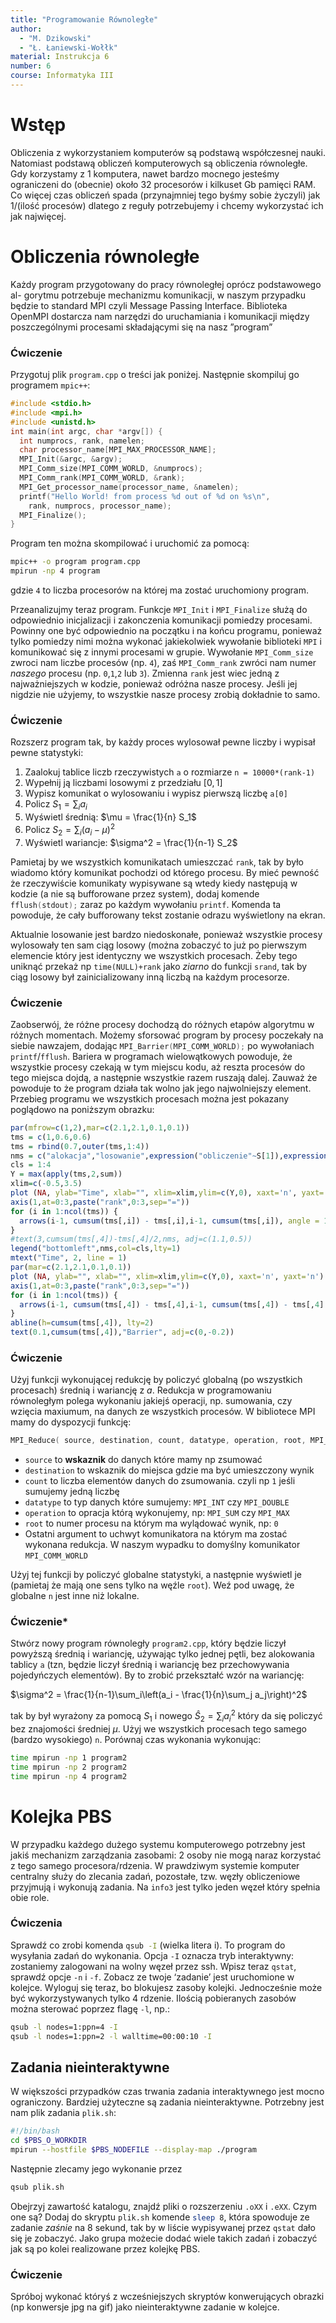 ```yaml
---
title: "Programowanie Równoległe"
author: 
  - "M. Dzikowski"
  - "Ł. Łaniewski-Wołłk"
material: Instrukcja 6
number: 6
course: Informatyka III
---
```


# Wstęp

Obliczenia z wykorzystaniem komputerów są podstawą współczesnej nauki.
Natomiast podstawą obliczeń komputerowych są obliczenia równoległe. Gdy
korzystamy z 1 komputera, nawet bardzo mocnego jesteśmy ograniczeni do
(obecnie) około 32 procesorów i kilkuset Gb pamięci RAM. Co więcej czas
obliczeń spada (przynajmniej tego byśmy sobie życzyli) jak 1/(ilość procesów)
dlatego z reguły potrzebujemy i chcemy wykorzystać ich jak najwięcej.

# Obliczenia równoległe

Każdy program przygotowany do pracy równoległej oprócz podstawowego al-
gorytmu potrzebuje mechanizmu komunikacji, w naszym przypadku będzie to
standard MPI czyli Message Passing Interface. Biblioteka OpenMPI dostarcza
nam narzędzi do uruchamiania i komunikacji między poszczególnymi procesami
składającymi się na nasz ”program”

### Ćwiczenie

Przygotuj plik `program.cpp` o treści jak poniżej. Następnie skompiluj go programem
`mpic++`:

```c++
#include <stdio.h>
#include <mpi.h>
#include <unistd.h>
int main(int argc, char *argv[]) {
  int numprocs, rank, namelen;
  char processor_name[MPI_MAX_PROCESSOR_NAME];
  MPI_Init(&argc, &argv);
  MPI_Comm_size(MPI_COMM_WORLD, &numprocs);
  MPI_Comm_rank(MPI_COMM_WORLD, &rank);
  MPI_Get_processor_name(processor_name, &namelen);
  printf("Hello World! from process %d out of %d on %s\n",
    rank, numprocs, processor_name);
  MPI_Finalize();
}
```

Program ten można skompilować i uruchomić za pomocą:
```Bash
mpic++ -o program program.cpp
mpirun -np 4 program
```
gdzie `4` to liczba procesorów na której ma zostać uruchomiony program.

Przeanalizujmy teraz program. Funkcje `MPI_Init` i `MPI_Finalize` służą do odpowiednio inicjalizacji i zakonczenia komunikacji pomiedzy procesami. Powinny one być odpowiednio na początku i na końcu programu, ponieważ tylko pomiedzy nimi można wykonać jakiekolwiek wywołanie biblioteki `MPI` i komunikować się z innymi procesami w grupie. Wywołanie `MPI_Comm_size` zwroci nam liczbe procesów (np. `4`), zaś `MPI_Comm_rank` zwróci nam numer *naszego* procesu (np. `0`,`1`,`2` lub `3`). Zmienna `rank` jest wiec jedną z najważniejszych w kodzie, ponieważ odróżna nasze procesy. Jeśli jej nigdzie nie użyjemy, to wszystkie nasze procesy zrobią dokładnie to samo.

### Ćwiczenie

Rozszerz program tak, by każdy proces wylosował pewne liczby i wypisał pewne statystyki:

1. Zaalokuj tablice liczb rzeczywistych `a` o rozmiarze `n = 10000*(rank-1)`
2. Wypełnij ją liczbami losowymi z przedziału $[0,1]$
3. Wypisz komunikat o wylosowaniu i wypisz pierwszą liczbę `a[0]`
4. Policz $S_1 = \sum_i a_i$
5. Wyświetl średnią: $\mu = \frac{1}{n} S_1$
6. Policz $S_2 = \sum_i (a_i - \mu)^2$
7. Wyświetl wariancje: $\sigma^2 = \frac{1}{n-1} S_2$

Pamietaj by we wszystkich komunikatach umieszczać `rank`, tak by było wiadomo który komunikat pochodzi od którego procesu. By mieć pewność że rzeczywiście komunikaty wypisywane są wtedy kiedy następują w kodzie (a nie są bufforowane przez system), dodaj komende `fflush(stdout);`{.cpp} zaraz po każdym wywołaniu `printf`{.cpp}. Komenda ta powoduje, że cały bufforowany tekst zostanie odrazu wyświetlony na ekran.

Aktualnie losowanie jest bardzo niedoskonałe, ponieważ wszystkie procesy wylosowały ten sam ciąg losowy (można zobaczyć to już po pierwszym elemencie który jest identyczny we wszystkich procesach. Żeby tego uniknąć przekaż np `time(NULL)+rank` jako *ziarno* do funkcji `srand`, tak by ciąg losowy był zainicializowany inną liczbą na każdym procesorze.

### Ćwiczenie

Zaobserwój, że różne procesy dochodzą do różnych etapów algorytmu w różnych momentach. Możemy sforsować program by procesy poczekały na siebie nawzajem, dodając `MPI_Barrier(MPI_COMM_WORLD);`{.cpp} po wywołaniach `printf`/`fflush`. Bariera w programach wielowątkowych powoduje, że wszystkie procesy czekają w tym miejscu kodu, aż reszta procesów do tego miejsca dojdą, a następnie wszystkie razem ruszają dalej. Zauważ że powoduje to że program działa tak wolno jak jego najwolniejszy element. Przebieg programu we wszystkich procesach można jest pokazany poglądowo na poniższym obrazku:

```r
par(mfrow=c(1,2),mar=c(2.1,2.1,0.1,0.1))
tms = c(1,0.6,0.6)
tms = rbind(0.7,outer(tms,1:4))
nms = c("alokacja","losowanie",expression("obliczenie"~S[1]),expression("obliczenie"~S[2]))
cls = 1:4
Y = max(apply(tms,2,sum))
xlim=c(-0.5,3.5)
plot (NA, ylab="Time", xlab="", xlim=xlim,ylim=c(Y,0), xaxt='n', yaxt='n')
axis(1,at=0:3,paste("rank",0:3,sep="="))
for (i in 1:ncol(tms)) {
  arrows(i-1, cumsum(tms[,i]) - tms[,i],i-1, cumsum(tms[,i]), angle = 15,length = 0.1,col=cls)
}
#text(3,cumsum(tms[,4])-tms[,4]/2,nms, adj=c(1.1,0.5))
legend("bottomleft",nms,col=cls,lty=1)
mtext("Time", 2, line = 1)
par(mar=c(2.1,2.1,0.1,0.1))
plot (NA, ylab="", xlab="", xlim=xlim,ylim=c(Y,0), xaxt='n', yaxt='n')
axis(1,at=0:3,paste("rank",0:3,sep="="))
for (i in 1:ncol(tms)) {
  arrows(i-1, cumsum(tms[,4]) - tms[,4],i-1, cumsum(tms[,4]) - tms[,4] + tms[,i], angle = 15,length = 0.1,col=cls)
}
abline(h=cumsum(tms[,4]), lty=2)
text(0.1,cumsum(tms[,4]),"Barrier", adj=c(0,-0.2))

```


### Ćwiczenie

Użyj funkcji wykonującej redukcję by policzyć globalną (po wszystkich procesach) średnią i wariancję z $a$. Redukcja w programowaniu równoległym polega wykonaniu jakiejś operacji, np. sumowania, czy wzięcia maxiumum, na danych ze wszystkich procesów. W bibliotece MPI mamy do dyspozycji funkcję:
```c++
MPI_Reduce( source, destination, count, datatype, operation, root, MPI_COMM_WORLD)
```
- `source` to **wskaznik** do danych które mamy np zsumować
- `destination` to wskaznik do miejsca gdzie ma być umieszczony wynik
- `count` to liczba elementów danych do zsumowania. czyli np `1` jeśli sumujemy jedną liczbę
- `datatype` to typ danych które sumujemy: `MPI_INT` czy `MPI_DOUBLE`
- `operation` to opracja którą wykonujemy, np: `MPI_SUM` czy `MPI_MAX`
- `root` to numer procesu na którym ma wylądować wynik, np: `0`
- Ostatni argument to uchwyt komunikatora na którym ma zostać wykonana redukcja. W naszym wypadku to domyślny komunikator `MPI_COMM_WORLD`

Użyj tej funkcji by policzyć globalne statystyki, a następnie wyświetl je (pamietaj że mają one sens tylko na węźle `root`). Weź pod uwagę, że globalne `n` jest inne niż lokalne.

### Ćwiczenie\*

Stwórz nowy program równoległy `program2.cpp`, który będzie liczył powyższą średnią i wariancję, używając tylko jednej pętli, bez alokowania tablicy `a` (tzn, będzie liczył średnią i wariancję bez przechowywania pojedyńczych elementów). By to zrobić przekształć wzór na wariancję:

$\sigma^2 = \frac{1}{n-1}\sum_i\left(a_i - \frac{1}{n}\sum_j a_j\right)^2$

tak by był wyrażony za pomocą $S_1$ i nowego $\hat S_2 = \sum_i a_i^2$ który da się policzyć bez znajomości średniej $\mu$. Użyj we wszystkich procesach tego samego (bardzo wysokiego) `n`. Porównaj czas wykonania wykonując:
```Bash
time mpirun -np 1 program2
time mpirun -np 2 program2
time mpirun -np 4 program2
```

# Kolejka PBS

W przypadku każdego dużego systemu komputerowego potrzebny jest jakiś
mechanizm zarządzania zasobami: 2 osoby nie mogą naraz korzystać z tego
samego procesora/rdzenia. W prawdziwym systemie komputer centralny służy
do zlecania zadań, pozostałe, tzw. węzły obliczeniowe przyjmują i wykonują
zadania. Na `info3` jest tylko jeden węzeł który spełnia obie role.

### Ćwiczenia

Sprawdź co zrobi komenda `qsub -I`{.bash} (wielka litera i). To program do wysyłania zadań do wykonania. Opcja `-I` oznacza tryb interaktywny: zostaniemy zalogowani na wolny węzeł przez ssh. Wpisz teraz `qstat`, sprawdź opcje `-n` i `-f`. Zobacz ze twoje 'zadanie' jest uruchomione w kolejce. Wyloguj się teraz, bo blokujesz zasoby kolejki. Jednocześnie może być wykorzystywanych tylko 4 rdzenie. Ilością pobieranych zasobów można sterować poprzez flagę `-l`, np.:
```Bash
qsub -l nodes=1:ppn=4 -I
qsub -l nodes=1:ppn=2 -l walltime=00:00:10 -I
```

## Zadania nieinteraktywne

W większości przypadków czas trwania zadania interaktywnego jest mocno ograniczony. Bardziej użyteczne są zadania nieinteraktywne. Potrzebny jest nam plik zadania `plik.sh`:
```Bash
#!/bin/bash
cd $PBS_O_WORKDIR
mpirun --hostfile $PBS_NODEFILE --display-map ./program
```
Następnie zlecamy jego wykonanie przez
```Bash
qsub plik.sh
```
Obejrzyj zawartość katalogu, znajdź pliki o rozszerzeniu `.oXX` i `.eXX`. Czym one są? Dodaj do skryptu `plik.sh` komende `sleep 8`{.bash}, która spowoduje ze zadanie *zaśnie* na 8 sekund, tak by w liście wypisywanej przez `qstat` dało się je zobaczyć. Jako grupa możecie dodać wiele takich zadań i zobaczyć jak są po kolei realizowane przez kolejkę PBS.

### Ćwiczenie
Spróboj wykonać któryś z wcześniejszych skryptów konwerujących obrazki (np konwersje jpg na gif) jako nieinteraktywne zadanie w kolejce.

